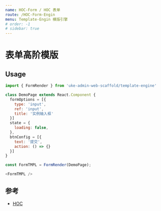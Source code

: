 ```yaml
---
name: HOC-Form / HOC 表单
route: /HOC-Form-Engin
menu: Template-Engin 模版引擎
# order: -1
# sidebar: true
---
```


# 表单高阶模版

## Usage

```js
import { FormRender } from 'uke-admin-web-scaffold/template-engine'

class DemoPage extends React.Component {
  formOptions = [{
    type: 'input',
    ref: 'input',
    title: '实例输入框'
  }]
  state = {
    loading: false,
  },
  btnConfig = [{
    text: '提交',
    action: () => {}
  }]
}

const FormTMPL = FormRender(DemoPage);

<FormTMPL />
```

## 参考

- [HOC](https://react.docschina.org/docs/higher-order-components.html)
